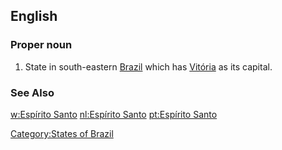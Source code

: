 ==English==

===Proper noun===
{{en-proper noun|sg=[[Espírito]] [[Santo]]}}

# State in south-eastern [[Brazil]] which has [[Vitória]] as its capital.
===See Also===
[[w:Espírito Santo]]
[[Category:States of Brazil]]
[[nl:Espírito Santo]]
[[pt:Espírito Santo]]